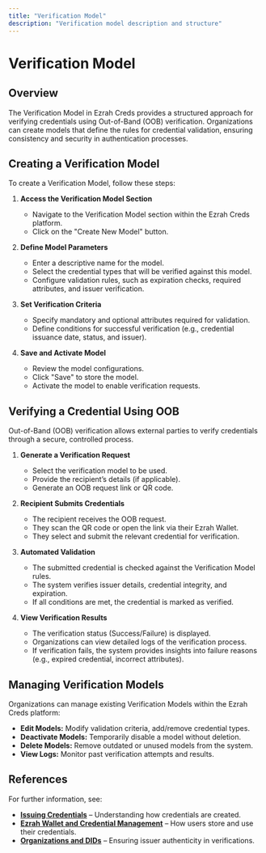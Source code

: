 ```yaml
---
title: "Verification Model"
description: "Verification model description and structure"
---
```


# Verification Model

## Overview

The Verification Model in Ezrah Creds provides a structured approach for verifying credentials using Out-of-Band (OOB) verification. Organizations can create models that define the rules for credential validation, ensuring consistency and security in authentication processes.

## Creating a Verification Model

To create a Verification Model, follow these steps:

1. **Access the Verification Model Section**

    - Navigate to the Verification Model section within the Ezrah Creds platform.
    - Click on the "Create New Model" button.
2. **Define Model Parameters**

    - Enter a descriptive name for the model.
    - Select the credential types that will be verified against this model.
    - Configure validation rules, such as expiration checks, required attributes, and issuer verification.
3. **Set Verification Criteria**

    - Specify mandatory and optional attributes required for validation.
    - Define conditions for successful verification (e.g., credential issuance date, status, and issuer).
4. **Save and Activate Model**

    - Review the model configurations.
    - Click "Save" to store the model.
    - Activate the model to enable verification requests.

## Verifying a Credential Using OOB

Out-of-Band (OOB) verification allows external parties to verify credentials through a secure, controlled process.

1. **Generate a Verification Request**

    - Select the verification model to be used.
    - Provide the recipient’s details (if applicable).
    - Generate an OOB request link or QR code.
2. **Recipient Submits Credentials**

    - The recipient receives the OOB request.
    - They scan the QR code or open the link via their Ezrah Wallet.
    - They select and submit the relevant credential for verification.
3. **Automated Validation**

    - The submitted credential is checked against the Verification Model rules.
    - The system verifies issuer details, credential integrity, and expiration.
    - If all conditions are met, the credential is marked as verified.
4. **View Verification Results**

    - The verification status (Success/Failure) is displayed.
    - Organizations can view detailed logs of the verification process.
    - If verification fails, the system provides insights into failure reasons (e.g., expired credential, incorrect attributes).

## Managing Verification Models

Organizations can manage existing Verification Models within the Ezrah Creds platform:

- **Edit Models:** Modify validation criteria, add/remove credential types.
- **Deactivate Models:** Temporarily disable a model without deletion.
- **Delete Models:** Remove outdated or unused models from the system.
- **View Logs:** Monitor past verification attempts and results.

## References

For further information, see:

- **[Issuing Credentials](/docs/creds/issue-credentials)** – Understanding how credentials are created.
- **[Ezrah Wallet and Credential Management](/docs/)** – How users store and use their credentials.
- **[Organizations and DIDs](/docs/creds/org-and-did)** – Ensuring issuer authenticity in verifications.
